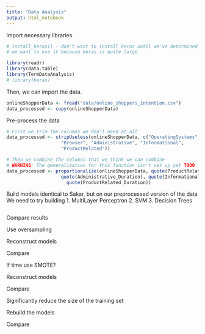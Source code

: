```yaml
---
title: "Data Analysis"
output: html_notebook
---
```


Import necessary libraries.

```r

# install_keras() - don't want to install keras until we've determined
# we want to use it because keras is quite large.

library(readr)
library(data.table)
library(TermDataAnalysis)
# library(keras)


```

Then, we can import the data.

```r
onlineShopperData <- fread("data/online_shoppers_intention.csv")
data_processed <- copy(onlineShopperData)
```


Pre-process the data
```r

# First we trim the columns we don't need at all
data_processed <- stripUseless(onlineShopperData, c("OperatingSystems", 
                    "Browser", "Administrative", "Informational", 
                    "ProductRelated"))

# Then we combine the columsn that we think we can combine
# WARNING: The generalization for this function isn't set up yet TODO
data_processed <- proportionalize(onlineShopperData, quote(ProductRelated_Duration), 
                    quote(Administrative_Duration), quote(Informational_Duration), 
                      quote(ProductRelated_Duration))

```


Build models identical to Sakar, but on our preprocessed version of the data
We need to try building 
1. MultiLayer Perceptron
2. SVM
3. Decision Trees
```r




```

Compare results

Use oversampling

Reconstruct models

Compare

If time use SMOTE?

Reconstruct models

Compare

Significantly reduce the size of the training set

Rebuild the models 

Compare


